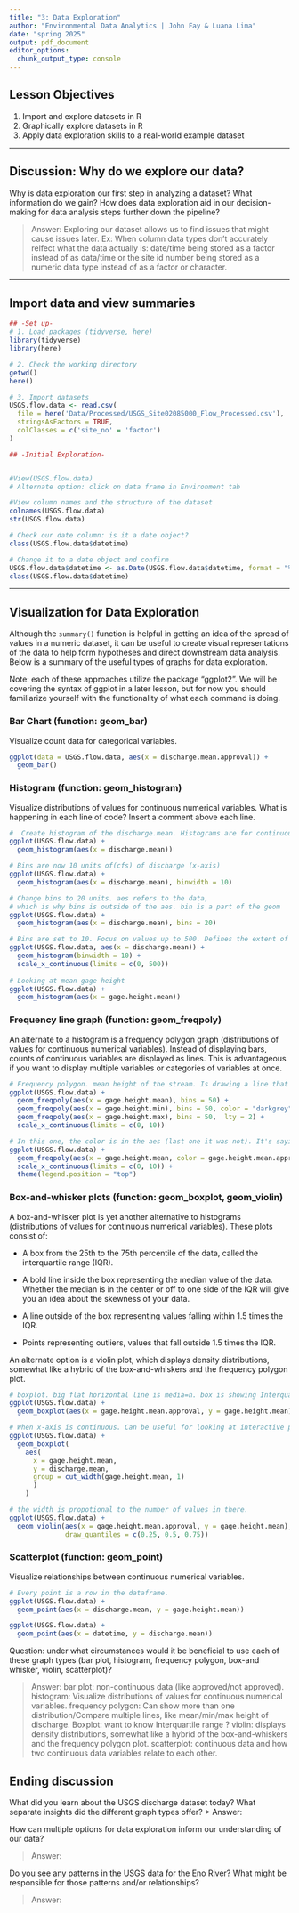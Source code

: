 ```yaml
---
title: "3: Data Exploration"
author: "Environmental Data Analytics | John Fay & Luana Lima"
date: "spring 2025"
output: pdf_document
editor_options: 
  chunk_output_type: console
---
```


## Lesson Objectives
1. Import and explore datasets in R
2. Graphically explore datasets in R
3. Apply data exploration skills to a real-world example dataset

---

## Discussion: Why do we explore our data?

Why is data exploration our first step in analyzing a dataset? What information do we gain? How does data exploration aid in our decision-making for data analysis steps further down the pipeline?

>Answer: Exploring our dataset allows us to find issues that might cause issues later. Ex: When column data types don't accurately relfect what the data actually is: date/time being stored as a factor instead of as data/time or the site id number being stored as a numeric data type instead of as a factor or character.

---

## Import data and view summaries

```r
## -Set up-
# 1. Load packages (tidyverse, here)
library(tidyverse)
library(here)

# 2. Check the working directory
getwd()
here()

# 3. Import datasets
USGS.flow.data <- read.csv(
  file = here('Data/Processed/USGS_Site02085000_Flow_Processed.csv'),
  stringsAsFactors = TRUE,
  colClasses = c('site_no' = 'factor')
)

## -Initial Exploration-


#View(USGS.flow.data)
# Alternate option: click on data frame in Environment tab

#View column names and the structure of the dataset
colnames(USGS.flow.data)
str(USGS.flow.data)

# Check our date column: is it a date object?
class(USGS.flow.data$datetime)

# Change it to a date object and confirm
USGS.flow.data$datetime <- as.Date(USGS.flow.data$datetime, format = "%Y-%m-%d")
class(USGS.flow.data$datetime)

```

---

## Visualization for Data Exploration
Although the `summary()` function is helpful in getting an idea of the spread of values in a numeric dataset, it can be useful to create visual representations of the data to help form hypotheses and direct downstream data analysis. Below is a summary of the useful types of graphs for data exploration.

Note: each of these approaches utilize the package "ggplot2". We will be covering the syntax of ggplot in a later lesson, but for now you should familiarize yourself with the functionality of what each command is doing.

### Bar Chart (function: geom_bar)

Visualize count data for categorical variables. 

```r
ggplot(data = USGS.flow.data, aes(x = discharge.mean.approval)) +
  geom_bar()
```

### Histogram (function: geom_histogram)
Visualize distributions of values for continuous numerical variables. What is happening in each line of code? Insert a comment above each line.

```r
#  Create histogram of the discharge.mean. Histograms are for continuous data (numeric), bar plots are for non-numeric (factors).
ggplot(USGS.flow.data) +
  geom_histogram(aes(x = discharge.mean))

# Bins are now 10 units of(cfs) of discharge (x-axis)
ggplot(USGS.flow.data) +
  geom_histogram(aes(x = discharge.mean), binwidth = 10)

# Change bins to 20 units. aes refers to the data, 
# which is why bins is outside of the aes. bin is a part of the geom
ggplot(USGS.flow.data) +
  geom_histogram(aes(x = discharge.mean), bins = 20)

# Bins are set to 10. Focus on values up to 500. Defines the extent of the x-axis.
ggplot(USGS.flow.data, aes(x = discharge.mean)) +
  geom_histogram(binwidth = 10) + 
  scale_x_continuous(limits = c(0, 500))
  
# Looking at mean gage height
ggplot(USGS.flow.data) +
  geom_histogram(aes(x = gage.height.mean))

```


### Frequency line graph (function: geom_freqpoly)
An alternate to a histogram is a frequency polygon graph (distributions of values for continuous numerical variables). Instead of displaying bars,  counts of continuous variables are displayed as lines. This is advantageous if you want to display multiple variables or categories of variables at once.

```r
# Frequency polygon. mean height of the stream. Is drawing a line that would go over the top of a histogram. Can show more than one distribution/Compare multiple lines. The aes change with each geom.
ggplot(USGS.flow.data) +
  geom_freqpoly(aes(x = gage.height.mean), bins = 50) +
  geom_freqpoly(aes(x = gage.height.min), bins = 50, color = "darkgrey") +
  geom_freqpoly(aes(x = gage.height.max), bins = 50,  lty = 2) +
  scale_x_continuous(limits = c(0, 10))

# In this one, the color is in the aes (last one it was not). It's saying we're going to apply some sort of attribute of our plot based on values in the data frame.
ggplot(USGS.flow.data) +
  geom_freqpoly(aes(x = gage.height.mean, color = gage.height.mean.approval), bins = 50) +
  scale_x_continuous(limits = c(0, 10)) +
  theme(legend.position = "top")

```


### Box-and-whisker plots (function: geom_boxplot, geom_violin)
A box-and-whisker plot is yet another alternative to histograms (distributions of values for continuous numerical variables). These plots consist of: 

* A box from the 25th to the 75th percentile of the data, called the interquartile range (IQR).

* A bold line inside the box representing the median value of the data. Whether the median is in the center or off to one side of the IQR will give you an idea about the skewness of your data.

* A line outside of the box representing values falling within 1.5 times the IQR. 

* Points representing outliers, values that fall outside 1.5 times the IQR. 

An alternate option is a violin plot, which displays density distributions, somewhat like a hybrid of the box-and-whiskers and the frequency polygon plot.

```r
# boxplot. big flat horizontal line is media=n. box is showing Interquartile range. Everything outside is falling outside of IQR (75th percentile, 25th percentile). The narrower the box the narrower the distribution.
ggplot(USGS.flow.data) +
  geom_boxplot(aes(x = gage.height.mean.approval, y = gage.height.mean))

# When x-axis is continuous. Can be useful for looking at interactive properties of the dataset.
ggplot(USGS.flow.data) +
  geom_boxplot(
    aes(
      x = gage.height.mean, 
      y = discharge.mean, 
      group = cut_width(gage.height.mean, 1)
      )
    )

# the width is propotional to the number of values in there.
ggplot(USGS.flow.data) +
  geom_violin(aes(x = gage.height.mean.approval, y = gage.height.mean), 
              draw_quantiles = c(0.25, 0.5, 0.75))
```

### Scatterplot (function: geom_point)
Visualize relationships between continuous numerical variables.

```r
# Every point is a row in the dataframe.
ggplot(USGS.flow.data) +
  geom_point(aes(x = discharge.mean, y = gage.height.mean))

ggplot(USGS.flow.data) +
  geom_point(aes(x = datetime, y = discharge.mean))
```

Question: under what circumstances would it be beneficial to use each of these graph types (bar plot, histogram, frequency polygon, box-and whisker, violin, scatterplot)?

> Answer: bar plot: non-continuous data (like approved/not approved). 
histogram: Visualize distributions of values for continuous numerical variables.
frequency polygon: Can show more than one distribution/Compare multiple lines, like mean/min/max height of discharge. 
Boxplot: want to know Interquartile range ? 
violin: displays density distributions, somewhat like a hybrid of the box-and-whiskers and the frequency polygon plot.
scatterplot: continuous data and how two continuous data variables relate to each other.

## Ending discussion
What did you learn about the USGS discharge dataset today? What separate insights did the different graph types offer?
> Answer: 


How can multiple options for data exploration inform our understanding of our data?

> Answer: 


Do you see any patterns in the USGS data for the Eno River? What might be responsible for those patterns and/or relationships?

> Answer: 


